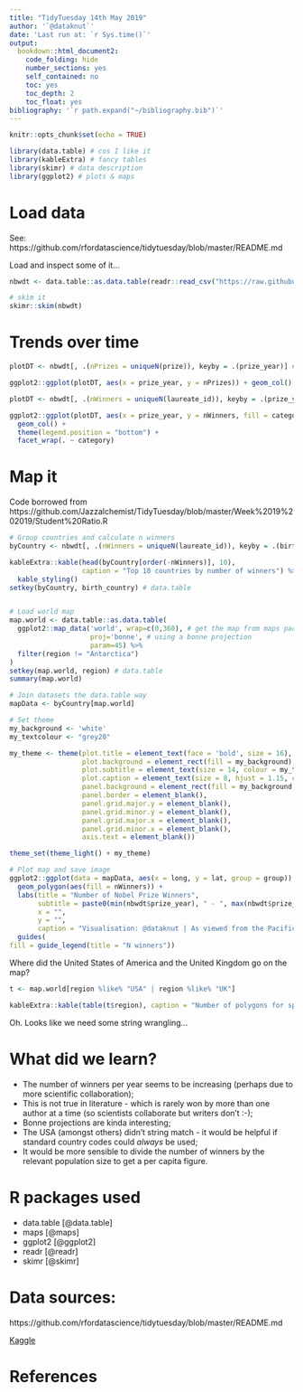 ```yaml
---
title: "TidyTuesday 14th May 2019"
author: '`@dataknut`'
date: 'Last run at: `r Sys.time()`'
output:
  bookdown::html_document2:
    code_folding: hide
    number_sections: yes
    self_contained: no
    toc: yes
    toc_depth: 2
    toc_float: yes
bibliography: '`r path.expand("~/bibliography.bib")`'
---
```


```r
knitr::opts_chunk$set(echo = TRUE)

library(data.table) # cos I like it
library(kableExtra) # fancy tables
library(skimr) # data description
library(ggplot2) # plots & maps
```

# Load data


See: https://github.com/rfordatascience/tidytuesday/blob/master/README.md

Load and inspect some of it...

```r
nbwdt <- data.table::as.data.table(readr::read_csv("https://raw.githubusercontent.com/rfordatascience/tidytuesday/master/data/2019/2019-05-14/nobel_winners.csv"))

# skim it
skimr::skim(nbwdt)
```

# Trends over time

```r
plotDT <- nbwdt[, .(nPrizes = uniqueN(prize)), keyby = .(prize_year)] # there are duplicates by id where a winner has more than 1 organisational affiliation

ggplot2::ggplot(plotDT, aes(x = prize_year, y = nPrizes)) + geom_col()

plotDT <- nbwdt[, .(nWinners = uniqueN(laureate_id)), keyby = .(prize_year, category)] # there are duplicates by id where a winner has more than 1 organisational affiliation

ggplot2::ggplot(plotDT, aes(x = prize_year, y = nWinners, fill = category)) + 
  geom_col() +
  theme(legend.position = "bottom") +
  facet_wrap(. ~ category)

```

# Map it

Code borrowed from https://github.com/Jazzalchemist/TidyTuesday/blob/master/Week%2019%202019/Student%20Ratio.R

```r

# Group countries and calculate n winners
byCountry <- nbwdt[, .(nWinners = uniqueN(laureate_id)), keyby = .(birth_country)]

kableExtra::kable(head(byCountry[order(-nWinners)], 10), 
                  caption = "Top 10 countries by number of winners") %>%
  kable_styling()
setkey(byCountry, birth_country) # data.table


# Load world map
map.world <- data.table::as.data.table(
  ggplot2::map_data('world', wrap=c(0,360), # get the map from maps package & place NZ centre
                    proj='bonne', # using a bonne projection
                    param=45) %>%  
  filter(region != "Antarctica")
)
setkey(map.world, region) # data.table
summary(map.world)

# Join datasets the data.table way
mapData <- byCountry[map.world]

# Set theme
my_background <- 'white'
my_textcolour <- "grey20"

my_theme <- theme(plot.title = element_text(face = 'bold', size = 16),
                  plot.background = element_rect(fill = my_background),
                  plot.subtitle = element_text(size = 14, colour = my_textcolour),
                  plot.caption = element_text(size = 8, hjust = 1.15, colour = my_textcolour),
                  panel.background = element_rect(fill = my_background, colour = my_background),
                  panel.border = element_blank(),
                  panel.grid.major.y = element_blank(),
                  panel.grid.minor.y = element_blank(),
                  panel.grid.major.x = element_blank(),
                  panel.grid.minor.x = element_blank(),
                  axis.text = element_blank())

theme_set(theme_light() + my_theme)

# Plot map and save image
ggplot2::ggplot(data = mapData, aes(x = long, y = lat, group = group)) +
  geom_polygon(aes(fill = nWinners)) +
  labs(title = "Number of Nobel Prize Winners",
       subtitle = paste0(min(nbwdt$prize_year), " - ", max(nbwdt$prize_year)),
       x = "",
       y = "",
       caption = "Visualisation: @dataknut | As viewed from the Pacific using a Bonne projection\nData Source: https://github.com/rfordatascience/tidytuesday/tree/master/data/2019/2019-05-14") +
  guides(
fill = guide_legend(title = "N winners"))
```

Where did the United States of America and the United Kingdom go on the map?

```r
t <- map.world[region %like% "USA" | region %like% "UK"]

kableExtra::kable(table(t$region), caption = "Number of polygons for specified country name strings") %>% kable_styling()
```

Oh. Looks like we need some string wrangling...

# What did we learn?

 * The number of winners per year seems to be increasing (perhaps due to more scientific collaboration);
 * This is not true in literature - which is rarely won by more than one author at a time (so scientists collaborate but writers don't :-);
 * Bonne projections are kinda interesting;
 * The USA (amongst others) didn't string match - it would be helpful if standard country codes could _always_ be used;
 * It would be more sensible to divide the number of winners by the relevant population size to get a per capita figure.

# R packages used

 * data.table [@data.table]
 * maps [@maps]
 * ggplot2 [@ggplot2]
 * readr [@readr]
 * skimr [@skimr]

# Data sources:

https://github.com/rfordatascience/tidytuesday/blob/master/README.md

[Kaggle](https://www.kaggle.com/nobelfoundation/nobel-laureates)

# References